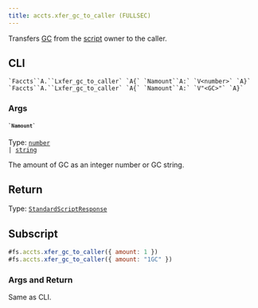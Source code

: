 ```yaml
---
title: accts.xfer_gc_to_caller (FULLSEC)
---
```


Transfers [GC](https://hackmud.fandom.com/wiki/GC) from the [script](https://hackmud.fandom.com/wiki/Script) owner to the caller.

## CLI
```
`Faccts``A.``Lxfer_gc_to_caller` `A{` `Namount``A:` `V<number>` `A}`
`Faccts``A.``Lxfer_gc_to_caller` `A{` `Namount``A:` `V"<GC>"` `A}`
```

### Args
#### <code>`` `Namount` ``</code>
Type: <code>[number](https://developer.mozilla.org/en-US/docs/Web/JavaScript/Reference/Global_Objects/Number) |
[string](https://developer.mozilla.org/en-US/docs/Web/JavaScript/Reference/Global_Objects/String)</code>

The amount of GC as an integer number or GC string.

## Return
Type: <code>[StandardScriptResponse](/scripting/standard-script-response)</code>

## Subscript
```js
#fs.accts.xfer_gc_to_caller({ amount: 1 })
#fs.accts.xfer_gc_to_caller({ amount: "1GC" })
```

### Args and Return
Same as CLI.
